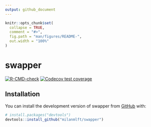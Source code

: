 ```yaml
---
output: github_document
---
```


<!-- README.md is generated from README.Rmd. Please edit that file -->

```r
knitr::opts_chunk$set(
  collapse = TRUE,
  comment = "#>",
  fig.path = "man/figures/README-",
  out.width = "100%"
)
```

# swapper

<!-- badges: start -->
[![R-CMD-check](https://github.com/milanmlft/swapper/actions/workflows/R-CMD-check.yaml/badge.svg)](https://github.com/milanmlft/swapper/actions/workflows/R-CMD-check.yaml)
[![Codecov test coverage](https://codecov.io/gh/milanmlft/swapper/branch/master/graph/badge.svg)](https://app.codecov.io/gh/milanmlft/swapper?branch=master)
<!-- badges: end -->

## Installation

You can install the development version of swapper from [GitHub](https://github.com/milanmlft/swapper) with:

``` r
# install.packages("devtools")
devtools::install_github("milanmlft/swapper")
```
